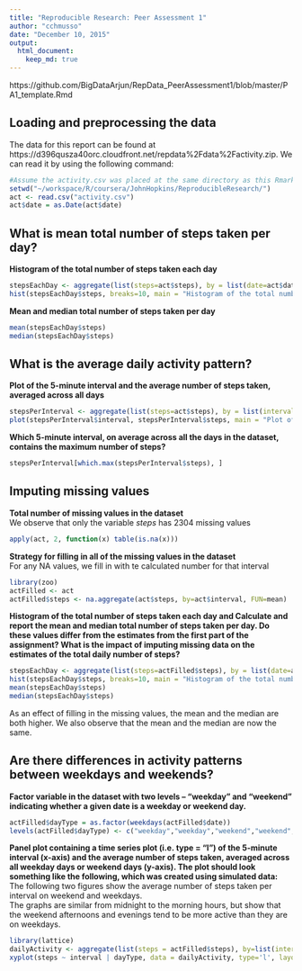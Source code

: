 ```yaml
---
title: "Reproducible Research: Peer Assessment 1"
author: "cchmusso"
date: "December 10, 2015"
output: 
  html_document:
    keep_md: true
---
```


https://github.com/BigDataArjun/RepData_PeerAssessment1/blob/master/PA1_template.Rmd

## Loading and preprocessing the data

The data for this report can be found at https://d396qusza40orc.cloudfront.net/repdata%2Fdata%2Factivity.zip.
We can read it by using the following command:  

```r
#Assume the activity.csv was placed at the same directory as this Rmarkdown file.  
setwd("~/workspace/R/coursera/JohnHopkins/ReproducibleResearch/")
act <- read.csv("activity.csv")
act$date = as.Date(act$date)

```



## What is mean total number of steps taken per day?

**Histogram of the total number of steps taken each day**
```r
stepsEachDay <- aggregate(list(steps=act$steps), by = list(date=act$date), FUN = sum, na.rm = TRUE)
hist(stepsEachDay$steps, breaks=10, main = "Histogram of the total number of steps taken each day",xlab="steps/day", col="dodgerblue")
```

**Mean and median total number of steps taken per day**
```r
mean(stepsEachDay$steps)
median(stepsEachDay$steps)
```

## What is the average daily activity pattern?

**Plot of the 5-minute interval and the average number of steps taken, averaged across all days**
```r
stepsPerInterval <- aggregate(list(steps=act$steps), by = list(interval=act$interval), FUN = mean, na.rm = TRUE)
plot(stepsPerInterval$interval, stepsPerInterval$steps, main = "Plot of the 5-minute interval and \n the average number of steps taken, averaged across all days",xlab="interval", ylab='steps/interval', col="dodgerblue", type='l', lwd=2)
```
**Which 5-minute interval, on average across all the days in the dataset, contains the maximum number of steps?**
```r
stepsPerInterval[which.max(stepsPerInterval$steps), ]

```


## Imputing missing values

**Total number of missing values in the dataset**  
We observe that only the variable *steps* has 2304 missing values
```r
apply(act, 2, function(x) table(is.na(x)))
```
**Strategy for filling in all of the missing values in the dataset**  
For any NA values, we fill in with te calculated number for that interval
```r
library(zoo)
actFilled <- act
actFilled$steps <- na.aggregate(act$steps, by=act$interval, FUN=mean)
```

**Histogram of the total number of steps taken each day and Calculate and report the mean and median total number of steps taken per day. Do these values differ from the estimates from the first part of the assignment? What is the impact of imputing missing data on the estimates of the total daily number of steps?**
```r
stepsEachDay <- aggregate(list(steps=actFilled$steps), by = list(date=actFilled$date), FUN = sum, na.rm = TRUE)
hist(stepsEachDay$steps, breaks=10, main = "Histogram of the total number of steps taken each day",xlab="steps/day", col="dodgerblue")
mean(stepsEachDay$steps)
median(stepsEachDay$steps)
```
As an effect of filling in the missing values, the mean and the median are both higher. We also observe that the mean and the median are now the same.

## Are there differences in activity patterns between weekdays and weekends?

**Factor variable in the dataset with two levels -- "weekday" and "weekend" indicating whether a given date is a weekday or weekend day.**  
```r
actFilled$dayType = as.factor(weekdays(actFilled$date))
levels(actFilled$dayType) <- c("weekday","weekday","weekend","weekend","weekday","weekday","weekday")
```

**Panel plot containing a time series plot (i.e. type = "l") of the 5-minute interval (x-axis) and the average number of steps taken, averaged across all weekday days or weekend days (y-axis). The plot should look something like the following, which was created using simulated data:**  
The following two figures show the average number of steps taken per interval on weekend and weekdays.  
The graphs are similar from midnight to the morning hours, but show that the weekend afternoons and evenings tend to be more active than they are on weekdays.
```r
library(lattice)
dailyActivity <- aggregate(list(steps = actFilled$steps), by=list(interval = actFilled$interval, dayType = actFilled$dayType), FUN=mean, na.rm=TRUE)
xyplot(steps ~ interval | dayType, data = dailyActivity, type='l', layout = c(1,2), xlab="Interval", ylab="Number of steps")

```




